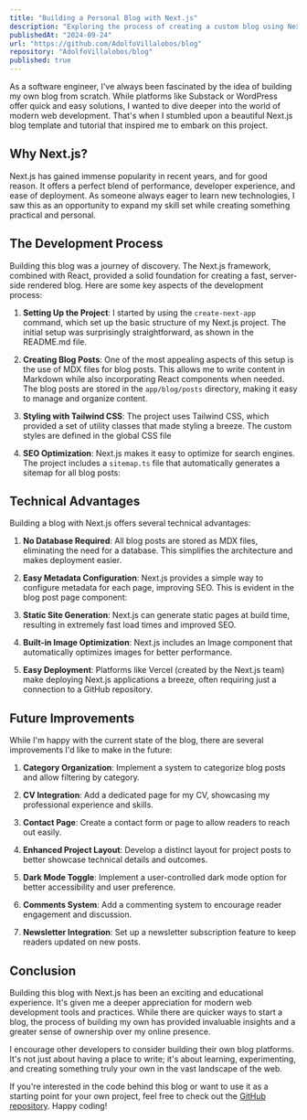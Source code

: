 ```yaml
---
title: "Building a Personal Blog with Next.js"
description: "Exploring the process of creating a custom blog using Next.js, inspired by a beautiful tutorial and template."
publishedAt: "2024-09-24"
url: "https://github.com/AdolfoVillalobos/blog"
repository: "AdolfoVillalobos/blog"
published: true
---
```


As a software engineer, I've always been fascinated by the idea of building my own blog from scratch. While platforms like Substack or WordPress offer quick and easy solutions, I wanted to dive deeper into the world of modern web development. That's when I stumbled upon a beautiful Next.js blog template and tutorial that inspired me to embark on this project.

## Why Next.js?

Next.js has gained immense popularity in recent years, and for good reason. It offers a perfect blend of performance, developer experience, and ease of deployment. As someone always eager to learn new technologies, I saw this as an opportunity to expand my skill set while creating something practical and personal.

## The Development Process

Building this blog was a journey of discovery. The Next.js framework, combined with React, provided a solid foundation for creating a fast, server-side rendered blog. Here are some key aspects of the development process:

1. **Setting Up the Project**: I started by using the `create-next-app` command, which set up the basic structure of my Next.js project. The initial setup was surprisingly straightforward, as shown in the README.md file.

2. **Creating Blog Posts**: One of the most appealing aspects of this setup is the use of MDX files for blog posts. This allows me to write content in Markdown while also incorporating React components when needed. The blog posts are stored in the `app/blog/posts` directory, making it easy to manage and organize content.

3. **Styling with Tailwind CSS**: The project uses Tailwind CSS, which provided a set of utility classes that made styling a breeze. The custom styles are defined in the global CSS file

4. **SEO Optimization**: Next.js makes it easy to optimize for search engines. The project includes a `sitemap.ts` file that automatically generates a sitemap for all blog posts:



## Technical Advantages

Building a blog with Next.js offers several technical advantages:

1. **No Database Required**: All blog posts are stored as MDX files, eliminating the need for a database. This simplifies the architecture and makes deployment easier.

2. **Easy Metadata Configuration**: Next.js provides a simple way to configure metadata for each page, improving SEO. This is evident in the blog post page component:


3. **Static Site Generation**: Next.js can generate static pages at build time, resulting in extremely fast load times and improved SEO.

4. **Built-in Image Optimization**: Next.js includes an Image component that automatically optimizes images for better performance.

5. **Easy Deployment**: Platforms like Vercel (created by the Next.js team) make deploying Next.js applications a breeze, often requiring just a connection to a GitHub repository.

## Future Improvements

While I'm happy with the current state of the blog, there are several improvements I'd like to make in the future:

1. **Category Organization**: Implement a system to categorize blog posts and allow filtering by category.

2. **CV Integration**: Add a dedicated page for my CV, showcasing my professional experience and skills.

3. **Contact Page**: Create a contact form or page to allow readers to reach out easily.

4. **Enhanced Project Layout**: Develop a distinct layout for project posts to better showcase technical details and outcomes.

5. **Dark Mode Toggle**: Implement a user-controlled dark mode option for better accessibility and user preference.

6. **Comments System**: Add a commenting system to encourage reader engagement and discussion.

7. **Newsletter Integration**: Set up a newsletter subscription feature to keep readers updated on new posts.

## Conclusion

Building this blog with Next.js has been an exciting and educational experience. It's given me a deeper appreciation for modern web development tools and practices. While there are quicker ways to start a blog, the process of building my own has provided invaluable insights and a greater sense of ownership over my online presence.

I encourage other developers to consider building their own blog platforms. It's not just about having a place to write; it's about learning, experimenting, and creating something truly your own in the vast landscape of the web.

If you're interested in the code behind this blog or want to use it as a starting point for your own project, feel free to check out the [GitHub repository](https://github.com/AdolfoVillalobos/blog). Happy coding!
